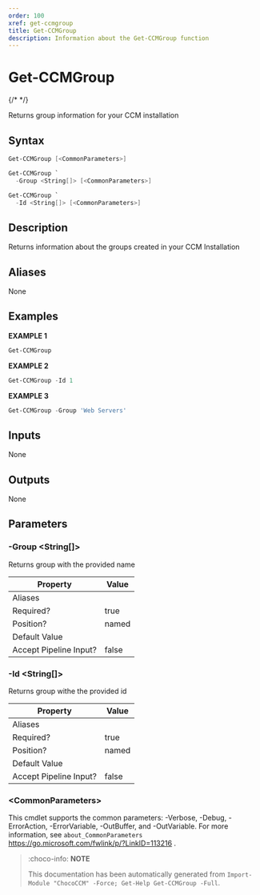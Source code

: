 ```yaml
---
order: 100
xref: get-ccmgroup
title: Get-CCMGroup
description: Information about the Get-CCMGroup function
---
```


# Get-CCMGroup

{/* <!-- This documentation is automatically generated from /Get-CCMGroup.ps1 using GenerateDocs.ps1. Contributions are welcome at the original location(s). --> */}

Returns group information for your CCM installation

## Syntax

~~~powershell
Get-CCMGroup [<CommonParameters>]
~~~


~~~powershell
Get-CCMGroup `
  -Group <String[]> [<CommonParameters>]
~~~


~~~powershell
Get-CCMGroup `
  -Id <String[]> [<CommonParameters>]
~~~

## Description

Returns information about the groups created in your CCM Installation


## Aliases

None

## Examples

 **EXAMPLE 1**

~~~powershell
Get-CCMGroup

~~~

**EXAMPLE 2**

~~~powershell
Get-CCMGroup -Id 1

~~~

**EXAMPLE 3**

~~~powershell
Get-CCMGroup -Group 'Web Servers'

~~~

## Inputs

None

## Outputs

None

## Parameters

###  -Group &lt;String[]&gt;
Returns group with the provided name

Property               | Value
---------------------- | -----
Aliases                |
Required?              | true
Position?              | named
Default Value          |
Accept Pipeline Input? | false

###  -Id &lt;String[]&gt;
Returns group withe the provided id

Property               | Value
---------------------- | -----
Aliases                |
Required?              | true
Position?              | named
Default Value          |
Accept Pipeline Input? | false

### &lt;CommonParameters&gt;

This cmdlet supports the common parameters: -Verbose, -Debug, -ErrorAction, -ErrorVariable, -OutBuffer, and -OutVariable. For more information, see `about_CommonParameters` https://go.microsoft.com/fwlink/p/?LinkID=113216 .



<Xref title="Function Reference" value="chococcm-functions" />

> :choco-info: **NOTE**
> 
> This documentation has been automatically generated from `Import-Module "ChocoCCM" -Force; Get-Help Get-CCMGroup -Full`.
